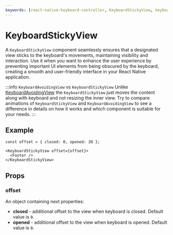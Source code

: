 ```yaml
---
keywords: [react-native-keyboard-controller, KeyboardStickyView, keyboard sticky view, keyboard sticky footer, sticky view, sticky footer, keyboard, android]
---
```


# KeyboardStickyView

A `KeyboardStickyView` component seamlessly ensures that a designated view sticks to the keyboard's movements, maintaining visibility and interaction. Use it when you want to enhance the user experience by preventing important UI elements from being obscured by the keyboard, creating a smooth and user-friendly interface in your React Native application.


<div style={{ display: 'flex', justifyContent: 'center', marginBottom: 20 }}>
<Lottie animationData={lottie} style={{ width: 400, height: 400 }} loop />
</div>

:::info `KeyboardAvoidingView` vs `KeyboardStickyView`
Unlike [KeyboardAvoidingView](../keyboard-avoiding-view.mdx) the `KeyboardStickyView` just moves the content along with keyboard and not resizing the inner view. Try to compare animations of `KeyboardStickyView` and `KeyboardAvoidingView` to see a difference in details on how it works and which component is suitable for your needs.
:::

## Example

```tsx
const offset = { closed: 0, opened: 20 };

<KeyboardStickyView offset={offset}>
  <Footer />
</KeyboardStickyView>
```

## Props

### offset

An object containing next properties:

- **closed** - additional offset to the view when keyboard is closed. Default value is `0`.
- **opened** - additional offset to the view when keyboard is opened. Default value is `0`.
